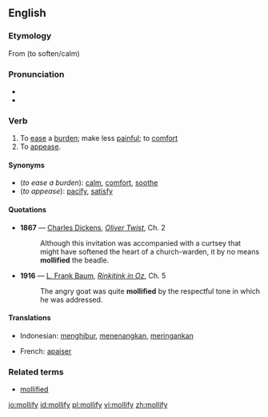{{was wotd|2006|June|19}}
==English==

===Etymology===
From {{etymon|la|mollire}} (to soften/calm)

===Pronunciation===
*{{IPA|/ˈmɑːlɪfaɪ/}}
*{{audio|en-us-mollify.ogg|Audio (US)}}

===Verb===
{{en-verb|mollif|i|ed}}

# To [[ease]] a [[burden]]; make less [[painful]]; to [[comfort]]
# To [[appease]].

====Synonyms====
{{Wikisaurus-link|calm}}
*(''to ease a burden''): [[calm]], [[comfort]], [[soothe]]
*(''to appease''): [[pacify]], [[satisfy]]

====Quotations====
*'''1867''' — [[w:Charles Dickens|Charles Dickens]], ''[[s:Oliver Twist|Oliver Twist]]'', Ch. 2
*:Although this invitation was accompanied with a curtsey that might have softened the heart of a church-warden, it by no means '''mollified''' the beadle.
*'''1916''' — [[w:L. Frank Baum|L. Frank Baum]], ''[[s:Rinkitink in Oz|Rinkitink in Oz]]'', Ch. 5
*:The angry goat was quite '''mollified''' by the respectful tone in which he was addressed.

====Translations====
{{trans-top|to ease a burden}}
*Indonesian: [[hibur|menghibur]], [[tenang|menenangkan]], [[ringan|meringankan]]
{{trans-mid}}
{{trans-bottom}}

{{trans-top|to appease}}
*French: [[apaiser]]
{{trans-mid}}
{{trans-bottom}}

===Related terms===
*[[mollified]]

[[io:mollify]]
[[id:mollify]]
[[pl:mollify]]
[[vi:mollify]]
[[zh:mollify]]